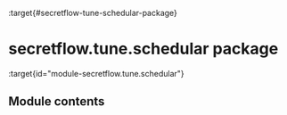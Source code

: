 :target{#secretflow-tune-schedular-package}

# secretflow\.tune.schedular package

:target{id="module-secretflow.tune.schedular"}

## <Target id="module-contents" />Module contents

